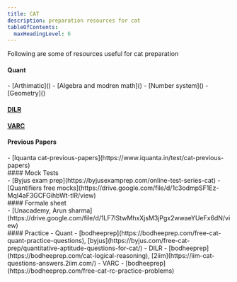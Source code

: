 ```yaml
---
title: CAT
description: preparation resources for cat
tableOfContents:
  maxHeadingLevel: 6
---
```


Following are some of resources useful for cat preparation

#### Quant
 <div>
 - [Arthimatic]()
 - [Algebra and modren math]()
 - [Number system]()
 - [Geometry]()
 </div>

#### [DILR]()
#### [VARC]()
#### Previous Papers
 <div>
 - [Iquanta cat-previous-papers](https://www.iquanta.in/test/cat-previous-papers)
 </div>
#### Mock Tests
 <div>
 - [Byjus exam prep](https://byjusexamprep.com/online-test-series-cat)
 - [Quantifiers free mocks](https://drive.google.com/file/d/1c3odmpSF1Ez-MqI4aF3GCFGihbWt-tlR/view)
 </div>
#### Formale sheet
 <div>
 - [Unacademy, Arun sharma](https://drive.google.com/file/d/1LF7lStwMhxXjsM3jPgx2wwaeYUeFx6dN/view)
 </div>
#### Practice
   - Quant - [bodheeprep](https://bodheeprep.com/free-cat-quant-practice-questions), [byjus](https://byjus.com/free-cat-prep/quantitative-aptitude-questions-for-cat/)
   - DILR - [bodheeprep](https://bodheeprep.com/cat-logical-reasoning), [2iim](https://iim-cat-questions-answers.2iim.com/)
   - VARC - [bodheeprep](https://bodheeprep.com/free-cat-rc-practice-problems)


